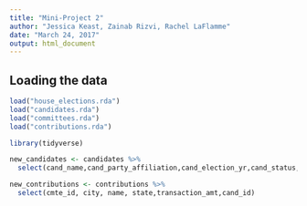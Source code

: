 ```yaml
---
title: "Mini-Project 2"
author: "Jessica Keast, Zainab Rizvi, Rachel LaFlamme"
date: "March 24, 2017"
output: html_document
---
```



## Loading the data

```r
load("house_elections.rda")
load("candidates.rda")
load("committees.rda")
load("contributions.rda")
```

```r
library(tidyverse)
```

```r
new_candidates <- candidates %>%
  select(cand_name,cand_party_affiliation,cand_election_yr,cand_status, cand_city,cand_state,cand_id)
```

```r
new_contributions <- contributions %>%
  select(cmte_id, city, name, state,transaction_amt,cand_id)
```

